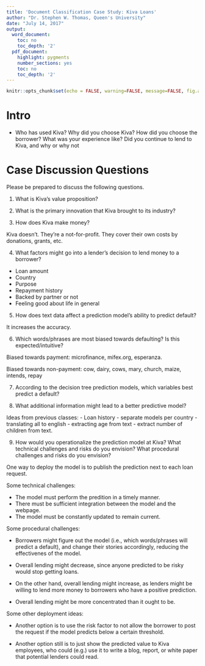```yaml
---
title: 'Document Classification Case Study: Kiva Loans'
author: "Dr. Stephen W. Thomas, Queen's University"
date: "July 14, 2017"
output:
  word_document:
    toc: no
    toc_depth: '2'
  pdf_document:
    highlight: pygments
    number_sections: yes
    toc: no
    toc_depth: '2'
---
```



```r
knitr::opts_chunk$set(echo = FALSE, warning=FALSE, message=FALSE, fig.align='center')
```

# Intro

- Who has used Kiva? Why did you choose Kiva? How did you choose the borrower? What was your experience like? Did you continue to lend to Kiva, and why or why not


# Case Discussion Questions

Please be prepared to discuss the following questions.

1. What is Kiva's value proposition?



2. What is the primary innovation that Kiva brought to its industry?



3. How does Kiva make money?

Kiva doesn't. They're a not-for-profit. They cover their own costs by donations, grants, etc.


4. What factors might go into a lender's decision to lend money to a borrower?

- Loan amount
- Country
- Purpose
- Repayment history
- Backed by partner or not
- Feeling good about life in general


5. How does text data affect a prediction model's ability to predict default? 

It increases the accuracy.


6. Which words/phrases are most biased towards defaulting? Is this expected/intuitive?

Biased towards payment: microfinance, mifex.org, esperanza.

Biased towards non-payment: cow, dairy, cows, mary, church, maize, intends, repay


7. According to the decision tree prediction models, which variables best predict a default?



8. What additional information might lead to a better predictive model?

Ideas from previous classes:
- Loan history
- separate models per country
- translating all to english
- extracting age from text
- extract number of children from text.


9. How would you operationalize the prediction model at Kiva? What technical challenges and risks do you envision? What procedural challenges and risks do you envision?

One way to deploy the model is to publish the prediction next to each loan request.

Some technical challenges:

- The model must perform the predition in a timely manner. 
- There must be sufficient integration between the model and the webpage. 
- The model must be constantly updated to remain current.

Some procedural challenges:

- Borrowers might figure out the model (i.e., which words/phrases will predict a default), and change their stories accordingly, reducing the effectivenes of the model.

- Overall lending might decrease, since anyone predicted to be risky would stop getting loans. 

- On the other hand, overall lending might increase, as lenders might be willing to lend more money to borrowers who have a positive prediction.

- Overall lending might be more concentrated than it ought to be.

Some other deployment ideas:

- Another option is to use the risk factor to not allow the borrower to post the request if the model predicts below a certain threshold. 

- Another option still is to just show the predicted value to Kiva employees, who could (e.g.) use it to write a blog, report, or white paper that potential lenders could read.

